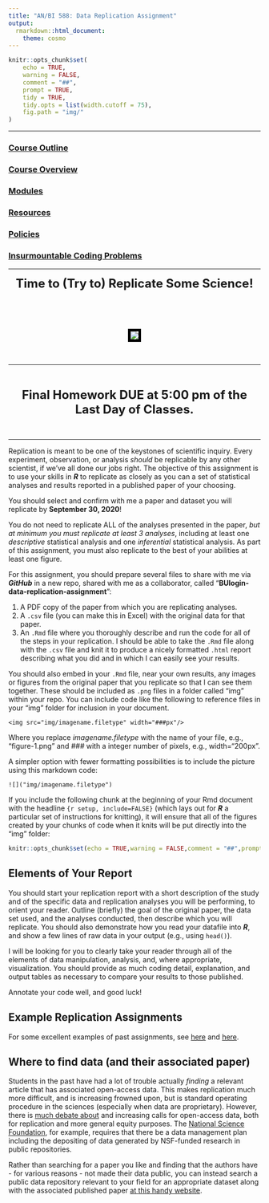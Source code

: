 ```yaml
---
title: "AN/BI 588: Data Replication Assignment"
output: 
  rmarkdown::html_document:
    theme: cosmo
---
```


```r
knitr::opts_chunk$set(
	echo = TRUE,
	warning = FALSE,
	comment = "##",
	prompt = TRUE,
	tidy = TRUE,
	tidy.opts = list(width.cutoff = 75),
	fig.path = "img/"
)
```

***

### [Course Outline](https://fuzzyatelin.github.io/bioanth-stats/outline.html)
### [Course Overview](https://fuzzyatelin.github.io/bioanth-stats/overview.html)
### [Modules](https://fuzzyatelin.github.io/bioanth-stats/modules.html)
### [Resources](https://fuzzyatelin.github.io/bioanth-stats/resources.html)
### [Policies](https://fuzzyatelin.github.io/bioanth-stats/policies.html)
### [Insurmountable Coding Problems](https://fuzzyatelin.github.io/bioanth-stats/studentproblems.html)

***
<center>

<font size="+2"><b>Time to (Try to) Replicate Some Science!</b></font></center><br>

<br>
<center><p><img src="https://68.media.tumblr.com/47158c2c0f34b3d2ae2e5827afc9e87e/tumblr_inline_nsy5ogm6C41tt50du_500.gif" style="border:5px solid black"></p>
</center>

<br>

***
<center><br>

<font size="+2"><b>Final Homework DUE at 5:00 pm of the Last Day of Classes.</b></font>

</center><br>

***

Replication is meant to be one of the keystones of scientific inquiry. Every experiment, observation, or analysis *should* be replicable by any other scientist, if we've all done our jobs right. The objective of this assignment is to use your skills in ***R*** to replicate as closely as you can a set of statistical analyses and results reported in a published paper of your choosing. 

You should select and confirm with me a paper and dataset you will replicate by **September 30, 2020**!

You do not need to replicate ALL of the analyses presented in the paper, *but at minimum you must replicate at least 3 analyses*, including at least one *descriptive* statistical analysis and one *inferential* statistical analysis. As part of this assignment, you must also replicate to the best of your abilities at least one figure.

For this assignment, you should prepare several files to share with me via ***GitHub*** in a new repo, shared with me as a collaborator, called "**BUlogin-data-replication-assignment**":
<ol><li>A PDF copy of the paper from which you are replicating analyses.</li> 
<li>A `.csv` file (you can make this in Excel) with the original data for that paper.</li>
<li>An `.Rmd` file where you thoroughly describe and run the code for all of the steps in your replication. I should be able to take the `.Rmd` file along with the `.csv` file and knit it to produce a nicely formatted `.html` report describing what you did and in which I can easily see your results.</li></ol>

You should also embed in your `.Rmd` file, near your own results, any images or figures from the original paper that you replicate so that I can see them together. These should be included as `.png` files in a folder called "img" within your repo. You can include code like the following to reference files in your "img" folder for inclusion in your document.

`<img src="img/imagename.filetype" width="###px"/>`

Where you replace *imagename.filetype* with the name of your file, e.g., "figure-1.png" and *###* with a integer number of pixels, e.g., width="200px".

A simpler option with fewer formatting possibilities is to include the picture using this markdown code:

`![]("img/imagename.filetype")`

If you include the following chunk at the beginning of your Rmd document with the headline `{r setup, include=FALSE}` (which lays out for ***R*** a particular set of instructions for knitting), it will ensure that all of the figures created by your chunks of code when it knits will be put directly into the "img" folder:

```r
knitr::opts_chunk$set(echo = TRUE,warning = FALSE,comment = "##",prompt = TRUE,tidy = TRUE,tidy.opts = list(width.cutoff = 75),fig.path = "img/")
```

## Elements of Your Report

You should start your replication report with a short description of the study and of the specific data and replication analyses you will be performing, to orient your reader. Outline (briefly) the goal of the original paper, the data set used, and the analyses conducted, then describe which you will replicate. You should also demonstrate how you read your datafile into ***R***, and show a few lines of raw data in your output (e.g., using `head()`).

I will be looking for you to clearly take your reader through all of the elements of data manipulation, analysis, and, where appropriate, visualization. You should provide as much coding detail, explanation, and output tables as necessary to compare your results to those published. 

Annotate your code well, and good luck!

## Example Replication Assignments

For some excellent examples of past assignments, see [here](https://fuzzyatelin.github.io/bioanth-stats/jung_replication.html) and [here](https://fuzzyatelin.github.io/bioanth-stats/codlin_replication.html).

## Where to find data (and their associated paper)

Students in the past have had a lot of trouble actually *finding* a relevant article that has associated open-access data. This makes replication much more difficult, and is increasing frowned upon, but is standard operating procedure in the sciences (especially when data are proprietary). However, there is [much debate about](https://blogs.scientificamerican.com/observations/how-freely-should-scientists-share-their-data/) and increasing calls for open-access data, both for replication and more general equity purposes. The [National Science Foundation](https://www.nsf.gov/data/), for example, requires that there be a data management plan including the depositing of data generated by NSF-funded research in public repositories.

Rather than searching for a paper you like and finding that the authors have - for various reasons - not made their data public, you can instead search a public data repository relevant to your field for an appropriate dataset along with the associated published paper [at this handy website](https://www.nature.com/sdata/policies/repositories#general).
